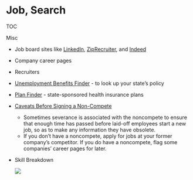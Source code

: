 # Job, Search

TOC

Misc

-   Job board sites like [LinkedIn](https://www.linkedin.com/), [ZipRecruiter](https://www.ziprecruiter.com/), and [Indeed](https://www.indeed.com/)

-   Company career pages

-   Recruiters

-   [Unemployment Benefits Finder](https://www.careeronestop.org/LocalHelp/UnemploymentBenefits/find-unemployment-benefits.aspx) - to look up your state's policy

-   [Plan Finder](https://finder.healthcare.gov/) - state-sponsored health insurance plans

-   [Caveats Before Signing a Non-Compete](https://www.investopedia.com/articles/personal-finance/070114/caution-noncompete-contract.asp)

    -   Sometimes severance is associated with the noncompete to ensure that enough time has passed before laid-off employees start a new job, so as to make any information they have obsolete.
    -   If you don't have a noncompete, apply for jobs at your former company's competitor. If you do have a noncompete, flag some companies' career pages for later.

-   Skill Breakdown

    ![](_resources/job-search.resources/skill-breakdown-1.jpg)
